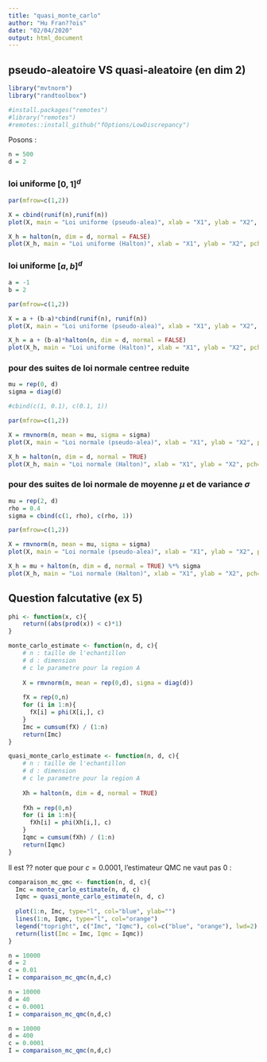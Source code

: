 ```yaml
---
title: "quasi_monte_carlo"
author: "Hu Fran??ois"
date: "02/04/2020"
output: html_document
---
```


## pseudo-aleatoire VS quasi-aleatoire (en dim 2)

```r
library("mvtnorm")
library("randtoolbox")

#install.packages("remotes")
#library("remotes")
#remotes::install_github("fOptions/LowDiscrepancy")
```

Posons :
```r
n = 500
d = 2
```

### loi uniforme $[0, 1]^d$

```r
par(mfrow=c(1,2))

X = cbind(runif(n),runif(n))
plot(X, main = "Loi uniforme (pseudo-alea)", xlab = "X1", ylab = "X2", pch="+", col = "blue")

X_h = halton(n, dim = d, normal = FALSE)
plot(X_h, main = "Loi uniforme (Halton)", xlab = "X1", ylab = "X2", pch="+", col = "blue")
```


### loi uniforme $[a, b]^d$

```r
a = -1
b = 2

par(mfrow=c(1,2))

X = a + (b-a)*cbind(runif(n), runif(n))
plot(X, main = "Loi uniforme (pseudo-alea)", xlab = "X1", ylab = "X2", pch="+", col = "blue")

X_h = a + (b-a)*halton(n, dim = d, normal = FALSE)
plot(X_h, main = "Loi uniforme (Halton)", xlab = "X1", ylab = "X2", pch="+", col = "blue")
```

### pour des suites de loi normale centree reduite

```r
mu = rep(0, d)
sigma = diag(d)

#cbind(c(1, 0.1), c(0.1, 1))

par(mfrow=c(1,2))

X = rmvnorm(n, mean = mu, sigma = sigma)
plot(X, main = "Loi normale (pseudo-alea)", xlab = "X1", ylab = "X2", pch="+", col = "blue")

X_h = halton(n, dim = d, normal = TRUE)
plot(X_h, main = "Loi normale (Halton)", xlab = "X1", ylab = "X2", pch="+", col = "blue")
```


### pour des suites de loi normale de moyenne $\mu$ et de variance $\sigma$

```r
mu = rep(2, d)
rho = 0.4
sigma = cbind(c(1, rho), c(rho, 1))

par(mfrow=c(1,2))

X = rmvnorm(n, mean = mu, sigma = sigma)
plot(X, main = "Loi normale (pseudo-alea)", xlab = "X1", ylab = "X2", pch="+", col = "blue")

X_h = mu + halton(n, dim = d, normal = TRUE) %*% sigma
plot(X_h, main = "Loi normale (Halton)", xlab = "X1", ylab = "X2", pch="+", col = "blue")
```


## Question falcutative (ex 5)

```r
phi <- function(x, c){
    return((abs(prod(x)) < c)*1)
}

monte_carlo_estimate <- function(n, d, c){
    # n : taille de l'echantillon
    # d : dimension
    # c le parametre pour la region A
    
    X = rmvnorm(n, mean = rep(0,d), sigma = diag(d))
    
    fX = rep(0,n)
    for (i in 1:n){
      fX[i] = phi(X[i,], c)
    }
    Imc = cumsum(fX) / (1:n)
    return(Imc)
}

quasi_monte_carlo_estimate <- function(n, d, c){
    # n : taille de l'echantillon
    # d : dimension
    # c le parametre pour la region A
    
    Xh = halton(n, dim = d, normal = TRUE)
    
    fXh = rep(0,n)
    for (i in 1:n){
      fXh[i] = phi(Xh[i,], c)
    }
    Iqmc = cumsum(fXh) / (1:n)
    return(Iqmc)
}
```

Il est ?? noter que pour $c = 0.0001$, l'estimateur QMC ne vaut pas 0 :

```r
comparaison_mc_qmc <- function(n, d, c){
  Imc = monte_carlo_estimate(n, d, c)
  Iqmc = quasi_monte_carlo_estimate(n, d, c)
  
  plot(1:n, Imc, type="l", col="blue", ylab="")
  lines(1:n, Iqmc, type="l", col="orange")
  legend("topright", c("Imc", "Iqmc"), col=c("blue", "orange"), lwd=2)
  return(list(Imc = Imc, Iqmc = Iqmc))
}
```


```r
n = 10000
d = 2
c = 0.01
I = comparaison_mc_qmc(n,d,c)
```


```r
n = 10000
d = 40
c = 0.0001
I = comparaison_mc_qmc(n,d,c)
```


```r
n = 10000
d = 400
c = 0.0001
I = comparaison_mc_qmc(n,d,c)
```






